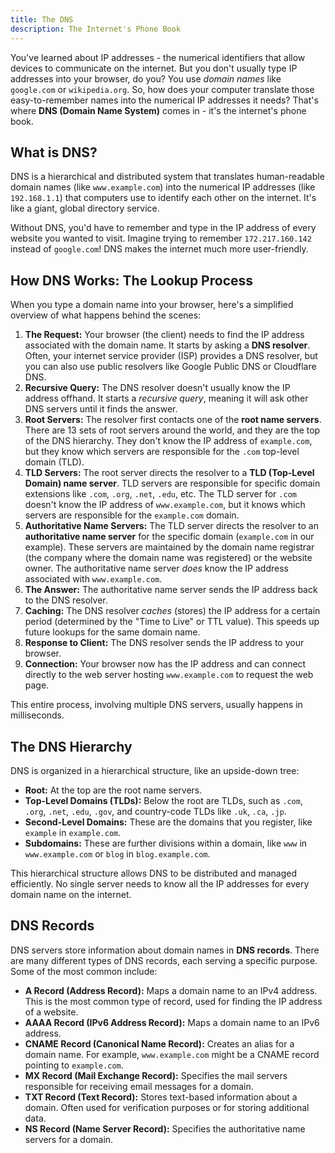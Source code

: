 ```yaml
---
title: The DNS
description: The Internet's Phone Book
---
```


You've learned about IP addresses - the numerical identifiers that allow devices to communicate on the internet.
But you don't usually type IP addresses into your browser, do you? You use _domain names_ like `google.com` or `wikipedia.org`.
So, how does your computer translate those easy-to-remember names into the numerical IP addresses it needs? That's where **DNS (Domain Name System)** comes in - it's the internet's phone book.

## What is DNS?

DNS is a hierarchical and distributed system that translates human-readable domain names (like `www.example.com`) into the numerical IP addresses (like `192.168.1.1`) that computers use to identify each other on the internet.
It's like a giant, global directory service.

Without DNS, you'd have to remember and type in the IP address of every website you wanted to visit.
Imagine trying to remember `172.217.160.142` instead of `google.com`! DNS makes the internet much more user-friendly.

## How DNS Works: The Lookup Process

When you type a domain name into your browser, here's a simplified overview of what happens behind the scenes:

1.  **The Request:** Your browser (the client) needs to find the IP address associated with the domain name.
    It starts by asking a **DNS resolver**.
    Often, your internet service provider (ISP) provides a DNS resolver, but you can also use public resolvers like Google Public DNS or Cloudflare DNS.
2.  **Recursive Query:** The DNS resolver doesn't usually know the IP address offhand.
    It starts a _recursive query_, meaning it will ask other DNS servers until it finds the answer.
3.  **Root Servers:** The resolver first contacts one of the **root name servers**.
    There are 13 sets of root servers around the world, and they are the top of the DNS hierarchy.
    They don't know the IP address of `example.com`, but they know which servers are responsible for the `.com` top-level domain (TLD).
4.  **TLD Servers:** The root server directs the resolver to a **TLD (Top-Level Domain) name server**.
    TLD servers are responsible for specific domain extensions like `.com`, `.org`, `.net`, `.edu`, etc.
    The TLD server for `.com` doesn't know the IP address of `www.example.com`, but it knows which servers are responsible for the `example.com` domain.
5.  **Authoritative Name Servers:** The TLD server directs the resolver to an **authoritative name server** for the specific domain (`example.com` in our example).
    These servers are maintained by the domain name registrar (the company where the domain name was registered) or the website owner.
    The authoritative name server _does_ know the IP address associated with `www.example.com`.
6.  **The Answer:** The authoritative name server sends the IP address back to the DNS resolver.
7.  **Caching:** The DNS resolver _caches_ (stores) the IP address for a certain period (determined by the "Time to Live" or TTL value).
    This speeds up future lookups for the same domain name.
8.  **Response to Client:** The DNS resolver sends the IP address to your browser.
9.  **Connection:** Your browser now has the IP address and can connect directly to the web server hosting `www.example.com` to request the web page.

This entire process, involving multiple DNS servers, usually happens in milliseconds.

## The DNS Hierarchy

DNS is organized in a hierarchical structure, like an upside-down tree:

- **Root:** At the top are the root name servers.
- **Top-Level Domains (TLDs):** Below the root are TLDs, such as `.com`, `.org`, `.net`, `.edu`, `.gov`, and country-code TLDs like `.uk`, `.ca`, `.jp`.
- **Second-Level Domains:** These are the domains that you register, like `example` in `example.com`.
- **Subdomains:** These are further divisions within a domain, like `www` in `www.example.com` or `blog` in `blog.example.com`.

This hierarchical structure allows DNS to be distributed and managed efficiently.
No single server needs to know all the IP addresses for every domain name on the internet.

## DNS Records

DNS servers store information about domain names in **DNS records**.
There are many different types of DNS records, each serving a specific purpose.
Some of the most common include:

- **A Record (Address Record):** Maps a domain name to an IPv4 address.
  This is the most common type of record, used for finding the IP address of a website.
- **AAAA Record (IPv6 Address Record):** Maps a domain name to an IPv6 address.
- **CNAME Record (Canonical Name Record):** Creates an alias for a domain name.
  For example, `www.example.com` might be a CNAME record pointing to `example.com`.
- **MX Record (Mail Exchange Record):** Specifies the mail servers responsible for receiving email messages for a domain.
- **TXT Record (Text Record):** Stores text-based information about a domain.
  Often used for verification purposes or for storing additional data.
- **NS Record (Name Server Record):** Specifies the authoritative name servers for a domain.
